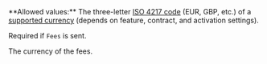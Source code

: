<ParamField body="Currency" type="string" >     
**Allowed values:** The three-letter <a href="/api-reference/overview/data-formats" target="_blank">ISO 4217 code</a> (EUR, GBP, etc.) of a <a href="/guides/currencies" target="_blank">supported currency</a> (depends on feature, contract, and activation settings).

Required if `Fees` is sent.

The currency of the fees. 
</ParamField>